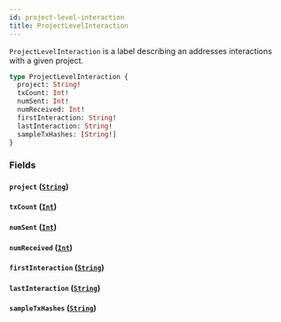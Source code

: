 ```yaml
---
id: project-level-interaction
title: ProjectLevelInteraction
---
```



`ProjectLevelInteraction` is a label describing an addresses interactions with a given project.

```graphql
type ProjectLevelInteraction {
  project: String!
  txCount: Int!
  numSent: Int!
  numReceived: Int!
  firstInteraction: String!
  lastInteraction: String!
  sampleTxHashes: [String!]
}
```


### Fields

#### `project` ([`String`](/cyberconnect/reference/scalars/string))




#### `txCount` ([`Int`](/cyberconnect/reference/scalars/int))




#### `numSent` ([`Int`](/cyberconnect/reference/scalars/int))




#### `numReceived` ([`Int`](/cyberconnect/reference/scalars/int))




#### `firstInteraction` ([`String`](/cyberconnect/reference/scalars/string))




#### `lastInteraction` ([`String`](/cyberconnect/reference/scalars/string))




#### `sampleTxHashes` ([`String`](/cyberconnect/reference/scalars/string))






